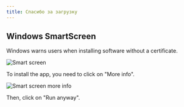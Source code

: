 ```yaml
---
title: Спасибо за загрузку
---
```



<CardGrid>
<LinkCard href="/contributing" title="Contribute to the project" />
<LinkCard href="https://linwood.dev/matrix" title="Join the community" />
</CardGrid>

## Windows SmartScreen

Windows warns users when installing software without a certificate.

![Smart screen](../../../assets/img/smart-screen.png)

To install the app, you need to click on "More info".

![Smart screen more info](../../../assets/img/smart-screen-more-info.png)

Then, click on "Run anyway".
